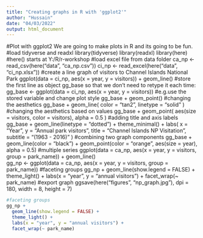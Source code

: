 ```yaml
---
title: "Creating graphs in R with 'ggplot2'"
author: "Hussain"
date: "04/03/2022"
output: html_document
---
```


#Plot with ggplot2
We are going to make plots in R and its going to be fun.
#load tidyverse and readxl
library(tidyverse)
library(readxl)
library(here) #here() starts at Y:/R/r-workshop
#load excel file from data folder
ca_np <- read_csv(here("data", "ca_np.csv"))
ci_np <- read_excel(here("data", "ci_np.xlsx"))
#create a line graph of visitors to Channel Islands National Park
ggplot(data = ci_np, aes(x = year, y = visitors)) +
  geom_line()
#store the first line as object gg_base so that we don’t need to retype it each time:
gg_base <- ggplot(data = ci_np, aes(x = year, y = visitors))
#e.g.use the stored variable and change plot style
gg_base +
  geom_point()
#changing the aesthetics
gg_base +
  geom_line(
    color = "tan2",
    linetype = "solid"
  )
#changing the aesthetics based on values
gg_base + 
  geom_point(
    aes(size = visitors,
        color = visitors),
    alpha = 0.5
  )
#adding title and axis labels
gg_base +
  geom_line(linetype = "dotted") +
  theme_minimal() +
  labs(
    x = "Year",
    y = "Annual park visitors",
    title = "Channel Islands NP Visitation",
    subtitle = "(1963 - 2016)"
  )
#combining two graph components
gg_base +
  geom_line(color = "black") +
  geom_point(color = "orange",
             aes(size = year),
             alpha = 0.5)
#multiple series
ggplot(data = ca_np, aes(x = year, y = visitors, group = park_name)) +
  geom_line()  
  gg_np <- ggplot(data = ca_np, aes(x = year, y = visitors, group = park_name))
#faceting groups
gg_np +
  geom_line(show.legend = FALSE) +
  theme_light() + 
  labs(x = "year", y = "annual visitors") +
  facet_wrap(~ park_name)
#export graph
ggsave(here("figures", "np_graph.jpg"), dpi = 180, width = 8, height = 7)
```r
#faceting groups
gg_np +
  geom_line(show.legend = FALSE) +
  theme_light() + 
  labs(x = "year", y = "annual visitors") +
  facet_wrap(~ park_name)
```
